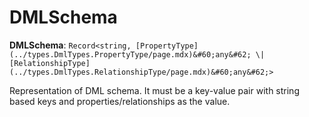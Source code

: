 
# DMLSchema

 **DMLSchema**: `Record<string, [PropertyType](../types.DmlTypes.PropertyType/page.mdx)&#60;any&#62; \| [RelationshipType](../types.DmlTypes.RelationshipType/page.mdx)&#60;any&#62;>`

Representation of DML schema. It must be a key-value pair
with string based keys and properties/relationships
as the value.
